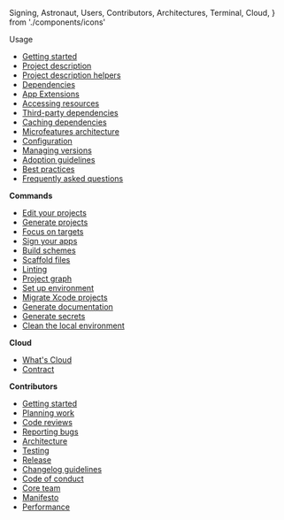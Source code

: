   Signing,
  Astronaut,
  Users,
  Contributors,
  Architectures,
  Terminal,
  Cloud,
} from './components/icons'

<Users /> <DocTitle>Usage</DocTitle>

- [Getting started](/docs/usage/getting-started/)
- [Project description](/docs/usage/project-description/)
- [Project description helpers](/docs/usage/helpers/)
- [Dependencies](/docs/usage/dependencies/)
- [App Extensions](/docs/usage/app-extensions/)
- [Accessing resources](/docs/usage/resources/)
- [Third-party dependencies](/docs/usage/third-party-dependencies/)
- [Caching dependencies](/docs/usage/caching/)
- [Microfeatures architecture](/docs/usage/microfeatures/)
- [Configuration](/docs/usage/config/)
- [Managing versions](/docs/usage/managing-versions/)
- [Adoption guidelines](/docs/usage/adoption-guidelines/)
- [Best practices](/docs/usage/best-practices/)
- [Frequently asked questions](/docs/usage/faq/)

<Terminal /> <b>Commands</b>

- [Edit your projects](/docs/commands/edit/)
- [Generate projects](/docs/commands/generate/)
- [Focus on targets](/docs/commands/focus/)
- [Sign your apps](/docs/commands/signing/)
- [Build schemes](/docs/commands/build/)
- [Scaffold files](/docs/commands/scaffold/)
- [Linting](/docs/commands/linting/)
- [Project graph](/docs/commands/graph/)
- [Set up environment](/docs/commands/up/)
- [Migrate Xcode projects](/docs/commands/migration/)
- [Generate documentation](/docs/commands/doc/)
- [Generate secrets](/docs/commands/secret/)
- [Clean the local environment](/docs/commands/clean/)

<Cloud /> <b>Cloud</b>

- [What's Cloud](/docs/cloud/cloud/)
- [Contract](/docs/cloud/contract/)

<Contributors /> <b>Contributors</b>

- [Getting started](/docs/contribution/getting-started/)
- [Planning work](/docs/contribution/planning-work/)
- [Code reviews](/docs/contribution/code-reviews/)
- [Reporting bugs](/docs/contribution/reporting-bugs/)
- [Architecture](/docs/contribution/architecture/)
- [Testing](/docs/contribution/testing-strategy/)
- [Release](/docs/contribution/release/)
- [Changelog guidelines](/docs/contribution/changelog-guidelines/)
- [Code of conduct](https://github.com/tuist/tuist/blob/master/CODE_OF_CONDUCT.md)
- [Core team](/docs/contribution/core-team/)
- [Manifesto](/docs/contribution/manifesto/)
- [Performance](/docs/contribution/performance/)
